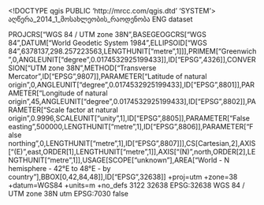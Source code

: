 <!DOCTYPE qgis PUBLIC 'http://mrcc.com/qgis.dtd' 'SYSTEM'>
<qgis version="3.20.0-Odense">
  <identifier>აღწერა_2014_1_მოსახლეობის_რაოდენობა</identifier>
  <parentidentifier></parentidentifier>
  <language>ENG</language>
  <type>dataset</type>
  <title>აღწერა_2014_1_მოსახლეობის_რაოდენობა</title>
  <abstract></abstract>
  <links/>
  <fees></fees>
  <encoding></encoding>
  <crs>
    <spatialrefsys>
      <wkt>PROJCRS["WGS 84 / UTM zone 38N",BASEGEOGCRS["WGS 84",DATUM["World Geodetic System 1984",ELLIPSOID["WGS 84",6378137,298.257223563,LENGTHUNIT["metre",1]]],PRIMEM["Greenwich",0,ANGLEUNIT["degree",0.0174532925199433]],ID["EPSG",4326]],CONVERSION["UTM zone 38N",METHOD["Transverse Mercator",ID["EPSG",9807]],PARAMETER["Latitude of natural origin",0,ANGLEUNIT["degree",0.0174532925199433],ID["EPSG",8801]],PARAMETER["Longitude of natural origin",45,ANGLEUNIT["degree",0.0174532925199433],ID["EPSG",8802]],PARAMETER["Scale factor at natural origin",0.9996,SCALEUNIT["unity",1],ID["EPSG",8805]],PARAMETER["False easting",500000,LENGTHUNIT["metre",1],ID["EPSG",8806]],PARAMETER["False northing",0,LENGTHUNIT["metre",1],ID["EPSG",8807]]],CS[Cartesian,2],AXIS["(E)",east,ORDER[1],LENGTHUNIT["metre",1]],AXIS["(N)",north,ORDER[2],LENGTHUNIT["metre",1]],USAGE[SCOPE["unknown"],AREA["World - N hemisphere - 42°E to 48°E - by country"],BBOX[0,42,84,48]],ID["EPSG",32638]]</wkt>
      <proj4>+proj=utm +zone=38 +datum=WGS84 +units=m +no_defs</proj4>
      <srsid>3122</srsid>
      <srid>32638</srid>
      <authid>EPSG:32638</authid>
      <description>WGS 84 / UTM zone 38N</description>
      <projectionacronym>utm</projectionacronym>
      <ellipsoidacronym>EPSG:7030</ellipsoidacronym>
      <geographicflag>false</geographicflag>
    </spatialrefsys>
  </crs>
  <extent/>
</qgis>
